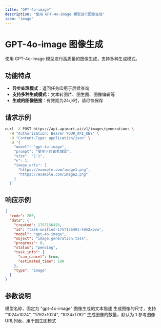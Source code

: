 ```yaml
---
title: "GPT-4o-image"
description: "使用 GPT-4o-image 模型进行图像生成"
icon: "image"
---
```


# GPT-4o-image 图像生成

使用 GPT-4o-image 模型进行高质量的图像生成，支持多种生成模式。

## 功能特点

- **异步处理模式**：返回任务ID用于后续查询
- **支持多种生成模式**：文本转图片、图生图、图像编辑等
- **生成的图像链接**：有效期为24小时，请尽快保存

## 请求示例

<RequestExample>

```bash
curl -X POST https://api.apimart.ai/v1/images/generations \
  -H "Authorization: Bearer YOUR_API_KEY" \
  -H "Content-Type: application/json" \
  -d '{
    "model": "gpt-4o-image",
    "prompt": "星空下的古老城堡",
    "size": "1:1",
    "n": 1,
    "image_urls": [
      "https://example.com/image1.png",
      "https://example.com/image2.png"
    ]
  }'
```

</RequestExample>

## 响应示例

<ResponseExample>

```json
{
  "code": 200,
  "data": {
    "created": 1757156493,
    "id": "task-unified-1757156493-k9m2xpvw",
    "model": "gpt-4o-image",
    "object": "image.generation.task",
    "progress": 0,
    "status": "pending",
    "task_info": {
      "can_cancel": true,
      "estimated_time": 100
    },
    "type": "image"
  }
}
```

</ResponseExample>

## 参数说明

<ParamField query="model" type="string" required>
  模型名称，固定为 "gpt-4o-image"
</ParamField>

<ParamField query="prompt" type="string" required>
  图像生成的文本描述
</ParamField>

<ParamField query="size" type="string">
  生成图像的尺寸，支持 "1024x1024", "1792x1024", "1024x1792"
</ParamField>

<ParamField query="n" type="integer">
  生成图像的数量，默认为 1
</ParamField>

<ParamField query="image_urls" type="array">
  参考图像URL列表，用于图生图模式
</ParamField>

